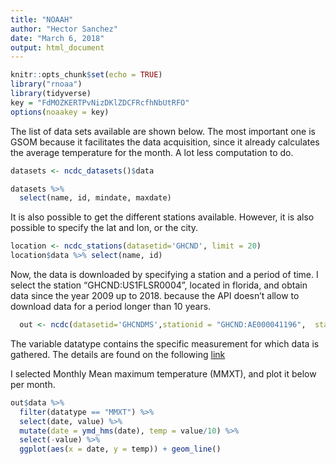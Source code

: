 ```yaml
---
title: "NOAAH"
author: "Hector Sanchez"
date: "March 6, 2018"
output: html_document
---
```


```r
knitr::opts_chunk$set(echo = TRUE)
library("rnoaa")
library(tidyverse)
key = "FdMOZKERTPvNizDKlZDCFRcfhNbUtRFO"
options(noaakey = key)
```

The list of data sets available are shown below. The most important one is GSOM because it facilitates the data acquisition, since it already calculates the average temperature for the month. A lot less computation to do. 

```r
datasets <- ncdc_datasets()$data

datasets %>% 
  select(name, id, mindate, maxdate)
```

It is also possible to get the different stations available. However, it is also possible to specify the lat and lon, or the city. 
```r
location <- ncdc_stations(datasetid='GHCND', limit = 20)
location$data %>% select(name, id)
```

Now, the data is downloaded by specifying a station and a period of time. I select the station "GHCND:US1FLSR0004", located in florida, and obtain data since the year 2009 up to 2018. because the API doesn't allow to download data for a period longer than 10 years. 

```r

  out <- ncdc(datasetid='GHCNDMS',stationid = "GHCND:AE000041196",  startdate = '2009-01-01', enddate = '2018-01-01', limit = 1000)

```

The variable datatype contains the specific measurement for which data is gathered. The details are found on the following [link](https://www.ncdc.noaa.gov/cdo-web/datasets/GHCNDMS/locations/CITY:US120032/detail)

I selected Monthly Mean maximum temperature (MMXT), and plot it below per month. 
```r
out$data %>% 
  filter(datatype == "MMXT") %>% 
  select(date, value) %>% 
  mutate(date = ymd_hms(date), temp = value/10) %>% 
  select(-value) %>% 
  ggplot(aes(x = date, y = temp)) + geom_line()

```

